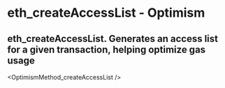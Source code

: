 # eth_createAccessList  - Optimism

## eth_createAccessList. Generates an access list for a given transaction, helping optimize gas usage


<OptimismMethod_createAccessList />

